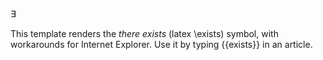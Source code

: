 <font face="Lucida Sans Unicode">∃</font><noinclude>

This template renders the ''there exists'' (latex \exists) symbol, with workarounds for Internet Explorer. Use it by typing <nowiki>{{exists}}</nowiki> in an article.

</noinclude>